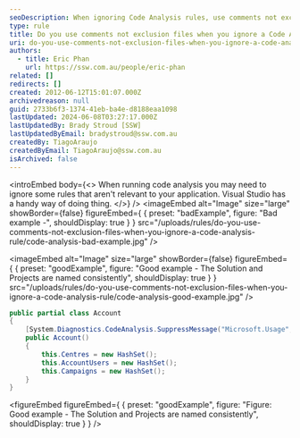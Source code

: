 ```yaml
---
seoDescription: When ignoring Code Analysis rules, use comments not exclusion files to suppress unnecessary warnings and improve code maintainability.
type: rule
title: Do you use comments not exclusion files when you ignore a Code Analysis rule?
uri: do-you-use-comments-not-exclusion-files-when-you-ignore-a-code-analysis-rule
authors:
  - title: Eric Phan
    url: https://ssw.com.au/people/eric-phan
related: []
redirects: []
created: 2012-06-12T15:01:07.000Z
archivedreason: null
guid: 2733b6f3-1374-41eb-ba4e-d8188eaa1098
lastUpdated: 2024-06-08T03:27:17.000Z
lastUpdatedBy: Brady Stroud [SSW]
lastUpdatedByEmail: bradystroud@ssw.com.au
createdBy: TiagoAraujo
createdByEmail: TiagoAraujo@ssw.com.au
isArchived: false
---
```


<introEmbed
  body={<>
When running code analysis you may need to ignore some rules that aren't relevant to your application. Visual Studio has a handy way of doing thing.
  </>}
/>
<imageEmbed
  alt="Image"
  size="large"
  showBorder={false}
  figureEmbed={ {
    preset: "badExample",
    figure: "Bad example -",
    shouldDisplay: true
  } }
  src="/uploads/rules/do-you-use-comments-not-exclusion-files-when-you-ignore-a-code-analysis-rule/code-analysis-bad-example.jpg"
/>

<imageEmbed
  alt="Image"
  size="large"
  showBorder={false}
  figureEmbed={ {
    preset: "goodExample",
    figure: "Good example - The Solution and Projects are named consistently",
    shouldDisplay: true
  } }
  src="/uploads/rules/do-you-use-comments-not-exclusion-files-when-you-ignore-a-code-analysis-rule/code-analysis-good-example.jpg"
/>

```cs
public partial class Account
{
    [System.Diagnostics.CodeAnalysis.SuppressMessage("Microsoft.Usage", "CA2214:DoNotCallOverridableMethodsInConstructors", Justification="Gold Plating")]
    public Account()
    {
        this.Centres = new HashSet();
        this.AccountUsers = new HashSet();
        this.Campaigns = new HashSet();
    }
}
```

<figureEmbed figureEmbed={ {
  preset: "goodExample",
  figure: "Figure: Good example - The Solution and Projects are named consistently",
  shouldDisplay: true
} } />
